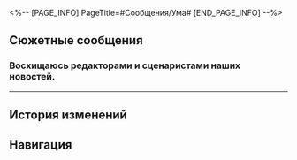 <%-- [PAGE_INFO]
PageTitle=#Сообщения/Ума#
[END_PAGE_INFO] --%>
{{Сообщение Инфобокс
|id          = 121
|Изображение = НИП Ума Иконка.png
|Тип         = НИП
|Отправитель = Ума
|Описание    = 
|Фракция     = Другие
}}

==Сюжетные сообщения==
===Восхищаюсь редакторами и сценаристами наших новостей.===
{{Сообщения
|условие_получения = 
|текст =
:'''Ума:''' Восхищаюсь редакторами и сценаристами наших новостей.
:'''Ума:''' И где они нашли этих... как их... «гостей извне»... Очень круто!
:'''Ума:''' Я ещё не наотдыхалась, хочу воспользоваться тем, что нельзя снимать, и погулять немного.
:'''Ума:''' А ты так шустро работаешь. В такой неразберихе в два счёта всё {{MC|ж=порешала|м=порешал}}.
:{Выбор} Да пустяки.
::'''(Первопроходец):''' Да пустяки, я даже не {{MC|ж=устала|м=устал}}.
:{Выбор} Вот такие мы, Безымянные, молодцы.
::'''(Первопроходец):''' Ну а как иначе? Слышала ведь о Безымянных? В путешествиях без таких навыков мы бы не справились.
:'''Ума:''' Спасибо тебе.
:'''Ума:''' Обязательно расскажу главе об этом. Кто знает, может попадёшь в вечный список почётных гостей Пенаконии.
:'''Ума:''' Как будет возможность, позову тебя сняться в программе. Рейтинги наверняка взлетят. У тебя и внешность приятная, может, однажды коллегами станем.
:'''Ума:''' Ох, заболталась я с тобой, скоро ведь эфир начнётся! Мне пора, пока!
}}
----

==История изменений==
{{История изменений|2.7}}

==Навигация==
{{Сообщения Навбокс}}